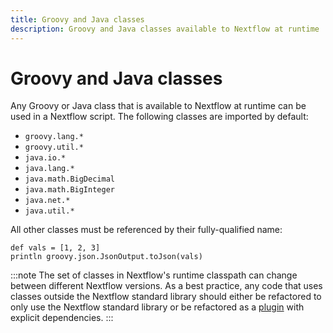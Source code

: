 ```yaml
---
title: Groovy and Java classes
description: Groovy and Java classes available to Nextflow at runtime
---
```


# Groovy and Java classes

Any Groovy or Java class that is available to Nextflow at runtime can be used in a Nextflow script. The following classes are imported by default:

- `groovy.lang.*`
- `groovy.util.*`
- `java.io.*`
- `java.lang.*`
- `java.math.BigDecimal`
- `java.math.BigInteger`
- `java.net.*`
- `java.util.*`

All other classes must be referenced by their fully-qualified name:

```nextflow
def vals = [1, 2, 3]
println groovy.json.JsonOutput.toJson(vals)
```

:::note
The set of classes in Nextflow's runtime classpath can change between different Nextflow versions. As a best practice, any code that uses classes outside the Nextflow standard library should either be refactored to only use the Nextflow standard library or be refactored as a [plugin][plugins-dev-page] with explicit dependencies.
:::

[plugins-dev-page]: /nextflow_docs/nextflow_repo/docs/plugins/developing-plugins.mdx